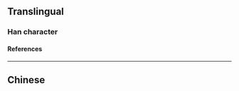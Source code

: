 {{character info}}
==Translingual==

===Han character===
{{Han char|rn=75|rad=木|as=05|sn=9|four=44940|canj=DJT|ids=⿰木卉}}

====References====
{{Han ref|kx=0518.020|dkj=14597|dj=0906.020|hdz=21176.130|uh=67BF}}

----

==Chinese==
{{zh-see|櫱|v}}